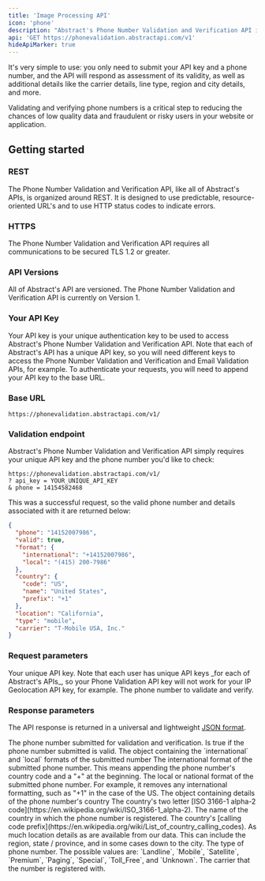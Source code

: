 ```yaml
---
title: 'Image Processing API'
icon: 'phone'
description: "Abstract's Phone Number Validation and Verification API is a fast, lightweight, modern, and RESTful JSON API for determining the validity and other details of phone numbers from over 190 countries."
api: 'GET https://phonevalidation.abstractapi.com/v1'
hideApiMarker: true
---
```


It's very simple to use: you only need to submit your API key and a phone number, and the API will respond as assessment of its validity, as well as additional details like the carrier details, line type, region and city details, and more.

Validating and verifying phone numbers is a critical step to reducing the chances of low quality data and fraudulent or risky users in your website or application.

## Getting started

### REST

The Phone Number Validation and Verification API, like all of Abstract's APIs, is organized around REST. It is designed to use predictable, resource-oriented URL's and to use HTTP status codes to indicate errors.

### HTTPS

The Phone Number Validation and Verification API requires all communications to be secured TLS 1.2 or greater.

### API Versions

All of Abstract's API are versioned. The Phone Number Validation and Verification API is currently on Version 1.

### Your API Key

Your API key is your unique authentication key to be used to access Abstract's Phone Number Validation and Verification API. Note that each of Abstract's API has a unique API key, so you will need different keys to access the Phone Number Validation and Verification and Email Validation APIs, for example. To authenticate your requests, you will need to append your API key to the base URL.

### Base URL

```
https://phonevalidation.abstractapi.com/v1/
```

### Validation endpoint

Abstract's Phone Number Validation and Verification API simply requires your unique API key and the phone number you'd like to check:

```
https://phonevalidation.abstractapi.com/v1/
? api_key = YOUR_UNIQUE_API_KEY
& phone = 14154582468
```

This was a successful request, so the valid phone number and details associated with it are returned below:

<ResponseExample>

```json
{
  "phone": "14152007986",
  "valid": true,
  "format": {
    "international": "+14152007986",
    "local": "(415) 200-7986"
  },
  "country": {
    "code": "US",
    "name": "United States",
    "prefix": "+1"
  },
  "location": "California",
  "type": "mobile",
  "carrier": "T-Mobile USA, Inc."
}
```

</ResponseExample>

### Request parameters

<ParamField query="api_key" type="String" required>
  Your unique API key. Note that each user has unique API keys _for each of
  Abstract's APIs_, so your Phone Validation API key will not work for your IP
  Geolocation API key, for example.
</ParamField>

<ParamField query="phone" type="String" required>
  The phone number to validate and verify.
</ParamField>

### Response parameters

The API response is returned in a universal and lightweight [JSON format](https://www.json.org/json-en.html).

<ResponseField name="phone" type="String">
  The phone number submitted for validation and verification.
</ResponseField>

<ResponseField name="valid" type="Boolean">
  Is true if the phone number submitted is valid.
</ResponseField>

<ResponseField name="format" type="Object">
  The object containing the `international` and `local` formats of the submitted
  number
</ResponseField>

<ResponseField name="format.international" type="String">
  The international format of the submitted phone number. This means appending
  the phone number's country code and a "+" at the beginning.
</ResponseField>

<ResponseField name="format.local" type="String">
  The local or national format of the submitted phone number. For example, it
  removes any international formatting, such as "+1" in the case of the US.
</ResponseField>

<ResponseField name="country" type="Object">
  The object containing details of the phone number's country
</ResponseField>

<ResponseField name="country.code" type="String">
  The country's two letter [ISO 3166-1 alpha-2
  code](https://en.wikipedia.org/wiki/ISO_3166-1_alpha-2).
</ResponseField>

<ResponseField name="country.name" type="String">
  The name of the country in which the phone number is registered.
</ResponseField>

<ResponseField name="country.prefix" type="String">
  The country's [calling code
  prefix](https://en.wikipedia.org/wiki/List_of_country_calling_codes).
</ResponseField>

<ResponseField name="location" type="String">
  As much location details as are available from our data. This can include the
  region, state / province, and in some cases down to the city.
</ResponseField>

<ResponseField name="type" type="String">
  The type of phone number. The possible values are: `Landline`, `Mobile`,
  `Satellite`, `Premium`, `Paging`, `Special`, `Toll_Free`, and `Unknown`.
</ResponseField>

<ResponseField name="carrier" type="String">
  The carrier that the number is registered with.
</ResponseField>
